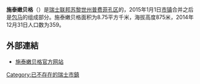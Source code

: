 {{Infobox settlement
| name = 施泰嫩贝格
| native_name = {{lang|de|Sternenberg}}
| settlement_type = {{link-en|瑞士已废除市镇列表|List of former municipalities of Switzerland|瑞士已废除市镇}}
| image_skyline = Sternenberg-Dorf.jpg
| image_caption = 施泰嫩贝格风光
| image_seal = Sternenberg-blazon.svg
| image_map = Karte Gemeinde Sternenberg ZH 2007.png
| map_caption = 2015年1月1日市镇合并之前施泰嫩贝格在普费菲孔区的位置
| pushpin_map = Switzerland
| pushpin_relief = Switzerland relief location map.jpg
| pushpin_label_position = bottom
| pushpin_map_caption = 施泰嫩贝格在瑞士的位置
| subdivision_type = 国家
| subdivision_name = {{CHE}}
| subdivision_type1 = [[瑞士行政区划|州]]
| subdivision_name1 = [[File:Flag_of_Canton_of_Zürich.svg|16px]] [[苏黎世州|苏黎世州]]
| subdivision_type2 = [[区_(瑞士)|区]]
| subdivision_name2 = [[普费菲孔区|普费菲孔区]]
| subdivision_type3 = [[市镇_(瑞士)|市镇]]
| subdivision_name3 = [[鲍马|鲍马]]
| elevation_m = 875
| area_total_km2 = 8.75
| population_as_of = 2014年12月31日
| population_total = 359
| population_density_km2 = auto
| timezone = [[欧洲中部时间|CET]]
| utc_offset = +1
| timezone_DST = [[欧洲中部夏令时间|CEST]]
| utc_offset_DST = +2
| coordinates = {{coord|47|23|14|N|8|54|42|E|region:|display=inline,title}}
| postal_code_type = [[瑞士邮政编码系统|邮政编码]]
| postal_code = 8499
| website = {{url|www.sternenberg.ch}}
}}

'''施泰嫩贝格'''（{{lang-de|Sternenberg}}）是[[瑞士联邦|瑞士联邦]][[苏黎世州|苏黎世州]][[普费菲孔区|普费菲孔区]]的{{link-en|瑞士已废除市镇列表|List of former municipalities of Switzerland|已废除市镇}}，2015年1月1日[[市镇_(瑞士)|市镇]]合并之后是[[包马|包马]]的组成部分。施泰嫩贝格面积为8.75平方千米，海拔高度875米，2014年12月31日人口数为359。

== 外部連結 ==
* [https://web.archive.org/web/20130119004026/http://www.sternenberg.ch/ 施泰嫩贝格官方网站] {{de icon}}

{{Switzerland-geo-stub}}
{{DEFAULTSORT:Sternenberg}}
[[Category:已不存在的瑞士市鎮|Category:已不存在的瑞士市鎮]]